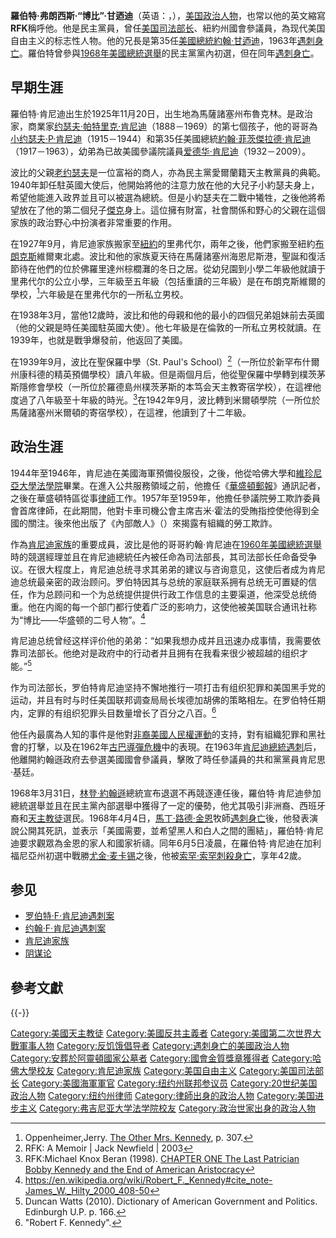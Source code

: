 {{noteTA
|G1=PresidentsUS
|G2=USState
|G3=Country
|1=zh-hans:罗伯特; zh-tw:羅伯特; zh-hk:羅拔;
|2=zh-cn:弗朗西斯; zh-tw:法蘭西斯;
}}
{{Infobox Officeholder
| name= Robert F. Kennedy <br> 羅伯特·F·甘迺迪
| birth_name=羅伯特·弗朗西斯·“博比”·甘迺迪<br>Robert Francis "Bobby" Kennedy
| image=Robert F. Kennedy 1964.jpeg
| imagesize = 250px
| office = 美国司法部長
| term_start= 1961年1月20日
| term_end=1964年9月3日
| president = [[約翰·菲茨傑拉德·甘迺迪|約翰·甘迺迪]]（1963年任内亡故）<br />[[林登·詹森|林登·詹森]]
| predecessor= [[威廉·皮爾斯·羅傑斯|威廉·皮爾斯·羅傑斯]]
| successor=[[尼古拉斯·德貝爾維爾·卡岑巴赫|尼古拉斯·德貝爾維爾·卡岑巴赫]]
| date of birth={{Birth date|1925|11|20}} 
| place of birth=美国[[麻薩諸塞州|麻薩諸塞州]][[布鲁克莱恩|布鲁克莱恩]]
| date of death={{death_date_and_age|1968|6|6|1925|11|20|mf=y}}
| place of death=[[加利福尼亞州|加利福尼亞州]][[洛杉磯|洛杉磯]][[好撒瑪利亞人醫院_(洛杉磯)|好撒瑪利亞人醫院]]
| cause of death = [[罗伯特·F·肯尼迪遇刺案|被刺]]
| resting_place = [[阿靈頓國家公墓|阿靈頓國家公墓]]
| nationality=美国
| religion= [[羅馬天主教|羅馬天主教]]
| parents = [[老约瑟夫·P·肯尼迪|老约瑟夫·P·肯尼迪]]<br>[[罗丝·肯尼迪|罗丝·肯尼迪]]
| spouse = {{tsl|en|Ethel Kennedy|Ethel Kennedy}} 
| children = 11名，包括[[小罗伯特·弗朗西斯·肯尼迪|小罗伯特·弗朗西斯·肯尼迪]]及[[凯莉·肯尼迪|凯莉·肯尼迪]]
| party=  [[民主黨_(美國)|民主黨]]
| alma_mater = [[哈佛大學|哈佛大學]]<br />[[維吉尼亞大學|維吉尼亞大學]] 
| signature = Robert Kennedy Signature.svg
}}
'''羅伯特·弗朗西斯·“博比”·甘迺迪'''（英语：{{lang|en|Robert Francis "Bobby" Kennedy}}，{{bd|1925年|11月20日|1968年|6月6日|catIdx=K}}），[[美国|美国]][[政治人物|政治人物]]，也常以他的英文縮寫'''RFK'''稱呼他。他是民主黨員，曾任[[美国司法部长|美国司法部长]]、紐約州國會參議員，為现代美国自由主义的标志性人物。他的兄長是第35任[[美國總統|美國總統]][[約翰·甘迺迪|約翰·甘迺迪]]，1963年[[约翰·F·肯尼迪遇刺案|遇刺身亡]]。羅伯特曾參與[[1968年美國總統選舉|1968年美國總統選舉]]的民主黨黨內初選，但在同年[[罗伯特·F·肯尼迪遇刺案|遇刺身亡]]。

== 早期生涯 ==
羅伯特·肯尼迪出生於1925年11月20日，出生地為馬薩諸塞州布魯克林。是政治家，商業家[[老约瑟夫·P·肯尼迪|约瑟夫·帕特里克·肯尼迪]]（1888－1969）的第七個孩子，他的哥哥為[[小约瑟夫·P·肯尼迪|小约瑟夫·P·肯尼迪]]（1915－1944）和第35任美國總統[[約翰·菲茨傑拉德·肯尼迪|約翰·菲茨傑拉德·肯尼迪]] （1917－1963），幼弟為已故美國參議院議員[[爱德华·肯尼迪|爱德华·肯尼迪]]（1932－2009）。

波比的父親[[老约瑟夫·P·肯尼迪|老约瑟夫]]是一位富裕的商人，亦為民主黨愛爾蘭籍天主教黨員的典範。1940年卸任駐英國大使后，他開始將他的注意力放在他的大兒子小約瑟夫身上，希望他能進入政界並且可以被選為總統。但是小約瑟夫在二戰中犧牲，之後他將希望放在了他的第二個兒子[[约翰·菲茨杰拉德·肯尼迪|傑克]]身上。這位擁有財富，社會關係和野心的父親在這個家族的政治野心中扮演者非常重要的作用。

在1927年9月，肯尼迪家族搬家至[[紐約|紐約]]的里弗代尔，兩年之後，他們家搬至紐約[[布朗克斯|布朗克斯]]維爾東北處。波比和他的家族夏天待在馬薩諸塞州海恩尼斯港，聖誕和復活節待在他們的位於佛羅里達州棕櫚灘的冬日之居。從幼兒園到小學二年級他就讀于里弗代尔的公立小學，三年級至五年級（包括重讀的三年級）是在布朗克斯維爾的學校，<ref>Oppenheimer,Jerry. [[The_Other_Mrs._Kennedy|The Other Mrs. Kennedy]], p. 307.</ref>六年級是在里弗代尔的一所私立男校。

在1938年3月，當他12歲時，波比和他的母親和他的最小的四個兄弟姐妹前去英國（他的父親是時任美國駐英國大使）。他七年級是在倫敦的一所私立男校就讀。在1939年，也就是戰爭爆發前，他返回了美國。

在1939年9月，波比在聖保羅中學（St. Paul's School）<ref> RFK: A Memoir | Jack Newfield | 2003</ref>（一所位於新罕布什爾州康科德的精英預備學校）讀八年級。但是兩個月后，他從聖保羅中學轉到樸茨茅斯隱修會學校（一所位於羅德島州樸茨茅斯的本笃会天主教寄宿学校），在這裡他度過了八年級至十年級的時光。<ref> RFK:Michael Knox Beran (1998). [http://www.nytimes.com/books/first/b/beran-patrician.html CHAPTER ONE The Last Patrician Bobby Kennedy and the End of American Aristocracy] </ref>在1942年9月，波比轉到米爾頓學院（一所位於馬薩諸塞州米爾頓的寄宿學校），在這裡，他讀到了十二年級。

== 政治生涯==
1944年至1946年，肯尼迪在美國海軍預備役服役，之後，他從哈佛大學和[[弗吉尼亚大学法学院|維珍尼亞大學法學院]]畢業。在進入公共服務領域之前，他擔任《[[華盛頓郵報|華盛頓郵報]]》通訊記者，之後在華盛頓特區從事[[律師|律師]]工作。1957年至1959年，他擔任參議院勞工欺詐委員會首席律師，在此期間，他對卡車司機公會主席吉米·霍法的受賄指控使他得到全國的關注。後來他出版了《內部敵人》（{{lang|en|''Enemy within''}}）來揭露有組織的勞工欺詐。

作為[[肯尼迪家族|肯尼迪家族]]的重要成員，波比是他的哥哥約翰·肯尼迪在[[1960年美國總統選舉|1960年美國總統選舉]]時的競選經理並且在肯尼迪總統任內被任命為司法部長，其司法部长任命备受争议。在很大程度上，肯尼迪总统寻求其弟弟的建议与咨询意见，这使后者成为肯尼迪总统最亲密的政治顾问。罗伯特因其与总统的家庭联系拥有总统无可置疑的信任，作为总顾问和一个为总统提供提供行政工作信息的主要渠道，他深受总统倚重。他在内阁的每一个部门都行使着广泛的影响力，这使他被美国联合通讯社称为“博比——华盛顿的二号人物”。<ref>https://en.wikipedia.org/wiki/Robert_F._Kennedy#cite_note-James_W._Hilty_2000_408-50</ref>

肯尼迪总统曾经这样评价他的弟弟：“如果我想办成并且迅速办成事情，我需要依靠司法部长。他绝对是政府中的行动者并且拥有在我看来很少被超越的组织才能。”<ref> Duncan Watts (2010). Dictionary of American Government and Politics. Edinburgh U.P. p. 166.</ref>

作为司法部长，罗伯特肯尼迪坚持不懈地推行一项打击有组织犯罪和美国黑手党的运动，并且有时与时任美国联邦调查局局长埃德加胡佛的策略相左。在罗伯特任期内，定罪的有组织犯罪头目数量增长了百分之八百。<ref> "Robert F. Kennedy".</ref>

他任內最廣為人知的事件是他對[[非裔美國人民權運動|非裔美國人民權運動]]的支持，對有組織犯罪和黑社會的打擊，以及在1962年[[古巴導彈危機|古巴導彈危機]]中的表現。在1963年[[肯尼迪遇刺案|肯尼迪總統遇刺]]后，他離開約翰遜政府去參選美國國會參議員，擊敗了時任參議員的共和黨黨員肯尼思·基廷。

1968年3月31日，[[林登·約翰遜|林登·約翰遜]]總統宣布退選不再競逐連任後，羅伯特·肯尼迪參加總統選舉並且在民主黨內部選舉中獲得了一定的優勢，他尤其吸引非洲裔、西班牙裔和[[天主教徒|天主教徒]]選民。1968年4月4日，[[馬丁·路德·金恩|馬丁·路德·金恩]]牧師[[馬丁·路德·金恩遇刺案|遇刺身亡]]後，他發表演說公開其死訊，並表示「美國需要，並希望黑人和白人之間的團結」，羅伯特·肯尼迪要求觀眾為金恩的家人和國家祈禱。同年6月5日凌晨，在羅伯特·肯尼迪在加利福尼亞州初選中戰勝[[尤金·麦卡锡|尤金·麦卡锡]]之後，他被[[索罕·索罕|索罕·索罕]][[罗伯特·F·肯尼迪遇刺案|刺殺身亡]]，享年42歲。

== 参见 ==
* [[罗伯特·F·肯尼迪遇刺案|罗伯特·F·肯尼迪遇刺案]]
* [[约翰·F·肯尼迪遇刺案|约翰·F·肯尼迪遇刺案]]
* [[肯尼迪家族|肯尼迪家族]]
* [[阴谋论|阴谋论]]

== 參考文獻 ==
<references />

{{-}}
{{start box}}
{{succession box|[[威廉·P·罗杰斯|威廉·P·罗杰斯]]|[[尼古拉斯·卡岑巴赫|尼古拉斯·卡岑巴赫]]|{{flagicon|USA}} [[美国司法部长|美国司法部长]]|1961年-1964年}}
{{end box}}
{{美国司法部长}}
{{John Kennedy cabinet}}
{{Lyndon B. Johnson cabinet}}
{{Cold War figures}}
{{肯尼迪家族}}
{{DEFAULTSORT:Kennedy, Robert Francis}}
[[Category:美國天主教徒|Category:美國天主教徒]]
[[Category:美國反共主義者|Category:美國反共主義者]]
[[Category:美國第二次世界大戰軍事人物|Category:美國第二次世界大戰軍事人物]]
[[Category:反饥饿倡导者|Category:反饥饿倡导者]]
[[Category:遇刺身亡的美國政治人物|Category:遇刺身亡的美國政治人物]]
[[Category:安葬於阿靈頓國家公墓者|Category:安葬於阿靈頓國家公墓者]]
[[Category:國會金質獎章獲得者|Category:國會金質獎章獲得者]]
[[Category:哈佛大學校友|Category:哈佛大學校友]]
[[Category:肯尼迪家族|Category:肯尼迪家族]]
[[Category:美国自由主义|Category:美国自由主义]]
[[Category:美国司法部长|Category:美国司法部长]]
[[Category:美國海軍軍官|Category:美國海軍軍官]]
[[Category:纽约州联邦参议员|Category:纽约州联邦参议员]]
[[Category:20世纪美国政治人物|Category:20世纪美国政治人物]]
[[Category:纽约州律师|Category:纽约州律师]]
[[Category:律師出身的政治人物|Category:律師出身的政治人物]]
[[Category:美国进步主义|Category:美国进步主义]]
[[Category:弗吉尼亚大学法学院校友|Category:弗吉尼亚大学法学院校友]]
[[Category:政治世家出身的政治人物|Category:政治世家出身的政治人物]]